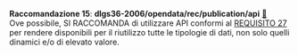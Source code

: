 ::: {#racc-15 .callout-note appearance="simple" icon=false .raccomandazione}
[**Raccomandazione 15**]{.testo-blu}: **dlgs36-2006/opendata/rec/publication/api** [🔗](#racc-15){.link-req}<br>
Ove possibile, SI RACCOMANDA di utilizzare API conformi al [REQUISITO 27](#req-27) per rendere disponibili per il riutilizzo tutte le tipologie di dati, non solo quelli dinamici e/o di elevato valore.
:::
